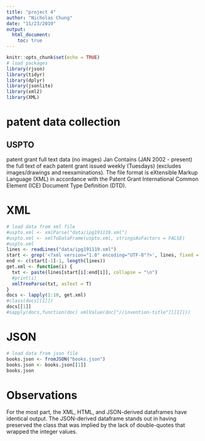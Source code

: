 ```yaml
---
title: "project 4"
author: "Nicholas Chung"
date: "11/23/2019"
output: 
  html_document:
    toc: true
---
```


```r
knitr::opts_chunk$set(echo = TRUE)
# load packages
library(rjson)
library(tidyr)
library(dplyr)
library(jsonlite)
library(xml2)
library(XML)
```

# patent data collection

## USPTO
patent grant full text data (no images) Jan 
Contains (JAN 2002 - present) the full text of each patent grant issued weekly (Tuesdays) (excludes images/drawings and reexaminations). The file format is eXtensible Markup Language (XML) in accordance with the Patent Grant International Common Element (ICE) Document Type Definition (DTD).

# XML
```r
# load data from xml file
#uspto.xml <- xmlParse("data/ipg191119.xml")
#uspto.xml <- xmlToDataFrame(uspto.xml, stringsAsFactors = FALSE)
#uspto.xml
lines <- readLines("data/ipg191119.xml")
start <- grep('<?xml version="1.0" encoding="UTF-8"?>', lines, fixed = T)
end <- c(start[-1]-1, length(lines))
get.xml <- function(i) {
  txt <- paste(lines[start[i]:end[i]], collapse = "\n")
  #print(i)
  xmlTreeParse(txt, asText = T)
}
docs <- lapply(1:10, get.xml)
#class(docs[[1]])
docs[[1]]
#sapply(docs,function(doc) xmlValue(doc["//invention-title"][[1]]))
```

# JSON
```r
# load data from json file
books.json <- fromJSON("books.json")
books.json <- books.json[[1]]
books.json
```

# Observations
For the most part, the XML, HTML, and JSON-derived dataframes have identical output. The JSON-derived dataframe stands out in having preserved the class that was implied by the lack of double-quotes that wrapped the integer values. 
